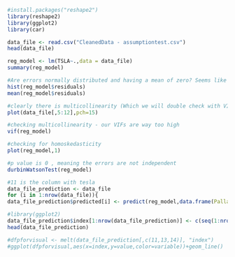 
```{r}
#install.packages("reshape2")
library(reshape2)
library(ggplot2)
library(car)
```

```{r}
data_file <- read.csv("CleanedData - assumptiontest.csv")
head(data_file)


```
```{r}
reg_model <- lm(TSLA~.,data = data_file)
summary(reg_model)
```
```{r}
#Are errors normally distributed and having a mean of zero? Seems like it
hist(reg_model$residuals)
mean(reg_model$residuals)
```
```{r}
#clearly there is multicollinearity (Which we will double check with VIF) AND there isnt a linear relationship between predictors and dependent variable.
plot(data_file[,5:12],pch=15)
```

```{r}
#checking multicollinearity - our VIFs are way too high
vif(reg_model)
```

```{r}
#checking for homoskedasticity
plot(reg_model,1)
```
```{r}
#p value is 0 , meaning the errors are not independent
durbinWatsonTest(reg_model)
```

```{r}
#11 is the column with tesla
data_file_prediction <- data_file
for (i in 1:nrow(data_file)){
data_file_prediction$predicted[i] <- predict(reg_model,data.frame(PalladiumPrice=data_file[i,1],CobaltPrice=data_file[i,2],NickelPrice=data_file[i,3],ZincPrice=data_file[i,4],GC.F.Adjusted=data_file[i,5],SI.F.Adjusted=data_file[i,6],CL.F.Adjusted=data_file[i,7],HG.F.Adjusted=data_file[i,8],ChargingStation=data_file[i,9],LithiumSpotUSD=data_file[i,10],USPolParty.1.Dem.=data_file[i,12]))}
```



```{r}
#library(ggplot2)
data_file_prediction$index[1:nrow(data_file_prediction)] <- c(seq(1:nrow(data_file_prediction)))
head(data_file_prediction)
```

```{r}
#dfpforvisual <- melt(data_file_prediction[,c(11,13,14)], "index")
#ggplot(dfpforvisual,aes(x=index,y=value,color=variable))+geom_line()
```


